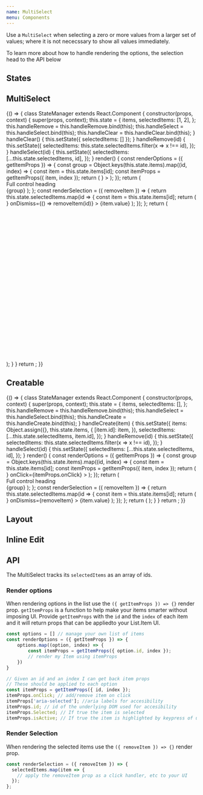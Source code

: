 ```yaml
---
name: MultiSelect
menu: Components
---
```



Use a `MultiSelect` when selecting a zero or more values from a larger set of values; where it is not nececssary to show all values immediately.

To learn more about how to handle rendering the options, the selection head to the API below

## States

<Playground>
  <SpacedGroup direction="vertical">
    <MultiSelect fullWidth hintText="Default" multi />
    <MultiSelect fullWidth disabled hintText="Disabled" multi />
    <MultiSelect fullWidth dirty hintText="Dirty" multi />
    <MultiSelect fullWidth focused hintText="Focused" multi />
    <MultiSelect fullWidth error="snikes" hintText="Error" multi />
  </SpacedGroup>
</Playground>

## MultiSelect

<Playground>
  {() => {
    class StateManager extends React.Component {
      constructor(props, context) {
        super(props, context);
        this.state = {
          items,
          selectedItems: [1, 2],
        };
        this.handleRemove = this.handleRemove.bind(this);
        this.handleSelect = this.handleSelect.bind(this);
        this.handleClear = this.handleClear.bind(this);
      }
      handleClear() {
        this.setState({ selectedItems: [] });
      }
      handleRemove(id) {
        this.setState({
          selectedItems: this.state.selectedItems.filter(x => x !== id),
        });
      }
      handleSelect(id) {
        this.setState({
          selectedItems: [...this.state.selectedItems, id],
        });
      }
      render() {
        const renderOptions = ({ getItemProps }) => {
          const group = Object.keys(this.state.items).map((id, index) => {
            const item = this.state.items[id];
            const itemProps = getItemProps({ item, index });
            return (
              <List.Item
                key={id}
                {...itemProps}
                selected={itemProps.isSelected || itemProps.isActive}
                icon={<Avatar size={36} src={item.href} />}
              >
                <List.ItemText primary={item.value} secondary={item.email} />
              </List.Item>
            );
          });
          return (
            <Paper>
              <Border>
                <div>Full control heading</div>
                <Divider heavy />
                <List bordered>{group}</List>
              </Border>
            </Paper>
          );
        };
        const renderSelection = ({ removeItem }) => {
          return this.state.selectedItems.map(id => {
            const item = this.state.items[id];
            return (
              <Chip
                key={id}
                id={id}
                avatar={<Avatar src={item.href} />}
                onDismiss={() => removeItem(id)}
              >
                {item.value}
              </Chip>
            );
          });
        };
        return (
          <div>
            <MultiSelect
              stretch
              hintText="Select your team members"
              clearable
              onClear={this.handleClear}
              onSelect={this.handleSelect}
              onRemove={this.handleRemove}
              selectedItems={this.state.selectedItems}
              renderSelection={renderSelection}
              renderOptions={renderOptions}
            />
            <br />
            <br />
            <br />
            <br />
            <br />
            <br />
            <br />
            <br />
            <br />
            <br />
            <br />
            <br />
            <br />
            <br />
            <br />
            <br />
            <br />
            <br />
            <br />
            <br />
            <br />
            <br />
            <br />
            <br />
          </div>
        );
      }
    }
    return <StateManager />;
  }}
</Playground>

## Creatable

<Playground>
  {() => {
    class StateManager extends React.Component {
      constructor(props, context) {
        super(props, context);
        this.state = {
          items,
          selectedItems: [],
        };
        this.handleRemove = this.handleRemove.bind(this);
        this.handleSelect = this.handleSelect.bind(this);
        this.handleCreate = this.handleCreate.bind(this);
      }
      handleCreate(item) {
        this.setState({
          items: Object.assign({}, this.state.items, {
            [item.id]: item,
          }),
          selectedItems: [...this.state.selectedItems, item.id],
        });
      }
      handleRemove(id) {
        this.setState({
          selectedItems: this.state.selectedItems.filter(x => x !== id),
        });
      }
      handleSelect(id) {
        this.setState({
          selectedItems: [...this.state.selectedItems, id],
        });
      }
      render() {
        const renderOptions = ({ getItemProps }) => {
          const group = Object.keys(this.state.items).map((id, index) => {
            const item = this.state.items[id];
            const itemProps = getItemProps({ item, index });
            return (
              <List.Item
                key={id}
                id={itemProps.id}
                role={itemProps.role}
                aria-selected={itemProps['aria-selected']}
                selected={itemProps.isSelected || itemProps.isActive}
                icon={<Avatar size={36} src={item.href} />}
                onClick={itemProps.onClick}
              >
                <List.ItemText primary={item.value} secondary={item.email} />
              </List.Item>
            );
          });
          return (
            <Paper>
              <Border>
                <div>Full control heading</div>
                <Divider heavy />
                <List bordered>{group}</List>
              </Border>
            </Paper>
          );
        };
        const renderSelection = ({ removeItem }) => {
          return this.state.selectedItems.map(id => {
            const item = this.state.items[id];
            return (
              <Chip
                id={id}
                avatar={<Avatar src={item.href} />}
                onDismiss={removeItem}
              >
                {item.value}
              </Chip>
            );
          });
        };
        return (
          <MultiSelect
            fullWidth
            hintText="When you're done typing click enter"
            onSelect={this.handleSelect}
            onRemove={this.handleRemove}
            onCreate={this.handleCreate}
            selectedItems={this.state.selectedItems}
            renderOptions={renderOptions}
            renderSelection={renderSelection}
          />
        );
      }
    }
    return <StateManager />;
  }}
</Playground>

## Layout

<Playground>
  <SpacedGroup direction="vertical">
    <FormLabel center label="My Label">
      <MultiSelect hintText="Default" />
    </FormLabel>
    <FormLabel center label="My Label">
      <MultiSelect hintText="fullWidth" fullWidth />
    </FormLabel>
    <FormLabel center label="My Label">
      <MultiSelect hintText="stretch" stretch />
    </FormLabel>
  </SpacedGroup>
</Playground>

## Inline Edit

<Playground>
  <SpacedGroup direction="vertical">
    <MultiSelect fullWidth inlineEdit hintText="Default" />
    <MultiSelect fullWidth inlineEdit disabled hintText="Disabled" />
    <MultiSelect fullWidth inlineEdit dirty hintText="Dirty" />
    <MultiSelect fullWidth inlineEdit error="snikes" hintText="Error" />
    <MultiSelect fullWidth inlineEdit loading hintText="Loading" />
    <MultiSelect fullWidth inlineEdit success hintText="Success" />
  </SpacedGroup>
</Playground>

## API

The MultiSelect tracks its `selectedItems` as an array of ids.

<Divider />

### Render options

When rendering options in the list use the `({ getItemProps }) => {}` render prop. `getItemProps` is a function to help make your items smarter without imposing UI.
Provide `getItemProps` with the `id` and the `index` of each item and it will return props that can be appliedto your List.Item UI.

```js
const options = [] // manage your own list of items
const renderOptions = ({ getItemProps }) => {
	options.map((option, index) => {
		const itemProps = getItemProps({ option.id, index });
		// render my Item using itemProps
	})
}
```

```js
// Given an id and an index I can get back item props
// These should be applied to each option
const itemProps = getItemProps({ id, index });
itemProps.onClick; // add/remove item on click
itemProps['aria-selected']; //aria labels for accesibility
itemProps.id; // id of the underlying DOM used for accesibility
itemProps.Selected; // If true the item is selected
itemProps.isActive; // If true the item is highlighted by keypress of up/down arrows
```

<Divider />

### Render Selection

When rendering the selected items use the `({ removeItem }) => {}` render prop.

```js
const renderSelection = ({ removeItem }) => {
  selectedItems.map(item => {
    // apply the removeItem prop as a click handler, etc to your UI
  });
};
```

<PropsTable of={MultiSelect} />
